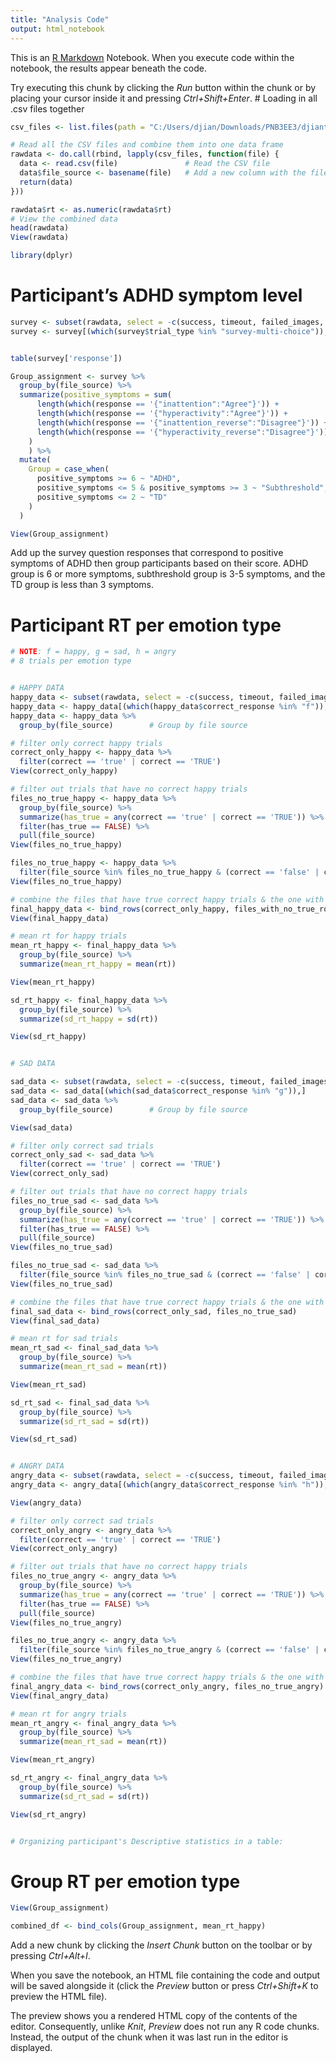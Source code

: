 ```yaml
---
title: "Analysis Code"
output: html_notebook
---
```


This is an [R Markdown](http://rmarkdown.rstudio.com) Notebook. When you execute code within the notebook, the results appear beneath the code. 

Try executing this chunk by clicking the *Run* button within the chunk or by placing your cursor inside it and pressing *Ctrl+Shift+Enter*. 
# Loading in all .csv files together
```r
csv_files <- list.files(path = "C:/Users/djian/Downloads/PNB3EE3/djiantoAsha/Djianto_Asha_assignments/ExperimentADHD_3EE3/simulated_data", pattern = "\\.csv$", full.names = TRUE)

# Read all the CSV files and combine them into one data frame
rawdata <- do.call(rbind, lapply(csv_files, function(file) {
  data <- read.csv(file)               # Read the CSV file
  data$file_source <- basename(file)   # Add a new column with the file name
  return(data)
}))

rawdata$rt <- as.numeric(rawdata$rt)
# View the combined data
head(rawdata)
View(rawdata)

library(dplyr)

```

# Participant's ADHD symptom level
```r

survey <- subset(rawdata, select = -c(success, timeout, failed_images, failed_audio, failed_video, plugin_version, question_order, trial_index, time_elapsed))
survey <- survey[(which(survey$trial_type %in% "survey-multi-choice")),]


table(survey['response'])

Group_assignment <- survey %>%
  group_by(file_source) %>%
  summarize(positive_symptoms = sum(
      length(which(response == '{"inattention":"Agree"}')) +
      length(which(response == '{"hyperactivity":"Agree"}')) +
      length(which(response == '{"inattention_reverse":"Disagree"}')) +
      length(which(response == '{"hyperactivity_reverse":"Disagree"}'))
    )
    ) %>%
  mutate(
    Group = case_when(
      positive_symptoms >= 6 ~ "ADHD",
      positive_symptoms <= 5 & positive_symptoms >= 3 ~ "Subthreshold",
      positive_symptoms <= 2 ~ "TD"
    )
  )

View(Group_assignment)

```
Add up the survey question responses that correspond to positive symptoms of ADHD then group participants based on their score. ADHD group is 6 or more symptoms, subthreshold group is 3-5 symptoms, and the TD group is less than 3 symptoms.



# Participant RT per emotion type
```r
# NOTE: f = happy, g = sad, h = angry
# 8 trials per emotion type


# HAPPY DATA
happy_data <- subset(rawdata, select = -c(success, timeout, failed_images, failed_audio, failed_video, plugin_version, question_order, trial_index, time_elapsed, trial_type, task, stimulus))
happy_data <- happy_data[(which(happy_data$correct_response %in% "f")),]
happy_data <- happy_data %>%
  group_by(file_source)        # Group by file source

# filter only correct happy trials
correct_only_happy <- happy_data %>%
  filter(correct == 'true' | correct == 'TRUE')
View(correct_only_happy)

# filter out trials that have no correct happy trials
files_no_true_happy <- happy_data %>%
  group_by(file_source) %>%
  summarize(has_true = any(correct == 'true' | correct == 'TRUE')) %>%
  filter(has_true == FALSE) %>%
  pull(file_source)
View(files_no_true_happy)

files_no_true_happy <- happy_data %>%
  filter(file_source %in% files_no_true_happy & (correct == 'false' | correct == 'FALSE'))
View(files_no_true_happy)

# combine the files that have true correct happy trials & the one with no true correct happy trials
final_happy_data <- bind_rows(correct_only_happy, files_with_no_true_rows)
View(final_happy_data)

# mean rt for happy trials
mean_rt_happy <- final_happy_data %>%
  group_by(file_source) %>%
  summarize(mean_rt_happy = mean(rt))

View(mean_rt_happy)

sd_rt_happy <- final_happy_data %>%
  group_by(file_source) %>%
  summarize(sd_rt_happy = sd(rt))

View(sd_rt_happy)


# SAD DATA

sad_data <- subset(rawdata, select = -c(success, timeout, failed_images, failed_audio, failed_video, plugin_version, question_order, trial_index, time_elapsed, trial_type, task, stimulus))
sad_data <- sad_data[(which(sad_data$correct_response %in% "g")),]
sad_data <- sad_data %>%
  group_by(file_source)        # Group by file source

View(sad_data)

# filter only correct sad trials
correct_only_sad <- sad_data %>%
  filter(correct == 'true' | correct == 'TRUE')
View(correct_only_sad)

# filter out trials that have no correct happy trials
files_no_true_sad <- sad_data %>%
  group_by(file_source) %>%
  summarize(has_true = any(correct == 'true' | correct == 'TRUE')) %>%
  filter(has_true == FALSE) %>%
  pull(file_source)
View(files_no_true_sad)

files_no_true_sad <- sad_data %>%
  filter(file_source %in% files_no_true_sad & (correct == 'false' | correct == 'FALSE'))
View(files_no_true_sad)

# combine the files that have true correct happy trials & the one with no true correct happy trials
final_sad_data <- bind_rows(correct_only_sad, files_no_true_sad)
View(final_sad_data)

# mean rt for sad trials
mean_rt_sad <- final_sad_data %>%
  group_by(file_source) %>%
  summarize(mean_rt_sad = mean(rt))

View(mean_rt_sad)

sd_rt_sad <- final_sad_data %>%
  group_by(file_source) %>%
  summarize(sd_rt_sad = sd(rt))

View(sd_rt_sad)


# ANGRY DATA
angry_data <- subset(rawdata, select = -c(success, timeout, failed_images, failed_audio, failed_video, plugin_version, question_order, trial_index, time_elapsed, trial_type, task, stimulus))
angry_data <- angry_data[(which(angry_data$correct_response %in% "h")),]

View(angry_data)

# filter only correct sad trials
correct_only_angry <- angry_data %>%
  filter(correct == 'true' | correct == 'TRUE')
View(correct_only_angry)

# filter out trials that have no correct happy trials
files_no_true_angry <- angry_data %>%
  group_by(file_source) %>%
  summarize(has_true = any(correct == 'true' | correct == 'TRUE')) %>%
  filter(has_true == FALSE) %>%
  pull(file_source)
View(files_no_true_angry)

files_no_true_angry <- angry_data %>%
  filter(file_source %in% files_no_true_angry & (correct == 'false' | correct == 'FALSE'))
View(files_no_true_angry)

# combine the files that have true correct happy trials & the one with no true correct happy trials
final_angry_data <- bind_rows(correct_only_angry, files_no_true_angry)
View(final_angry_data)

# mean rt for angry trials
mean_rt_angry <- final_angry_data %>%
  group_by(file_source) %>%
  summarize(mean_rt_sad = mean(rt))

View(mean_rt_angry)

sd_rt_angry <- final_angry_data %>%
  group_by(file_source) %>%
  summarize(sd_rt_sad = sd(rt))

View(sd_rt_angry)


# Organizing participant's Descriptive statistics in a table:


```

# Group RT per emotion type
```r
View(Group_assignment)

combined_df <- bind_cols(Group_assignment, mean_rt_happy)


```


Add a new chunk by clicking the *Insert Chunk* button on the toolbar or by pressing *Ctrl+Alt+I*.

When you save the notebook, an HTML file containing the code and output will be saved alongside it (click the *Preview* button or press *Ctrl+Shift+K* to preview the HTML file).

The preview shows you a rendered HTML copy of the contents of the editor. Consequently, unlike *Knit*, *Preview* does not run any R code chunks. Instead, the output of the chunk when it was last run in the editor is displayed.
